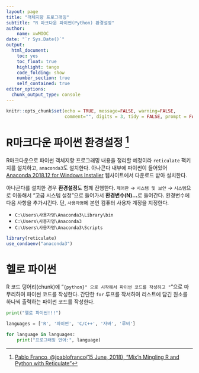 ```yaml
---
layout: page
title: "객체지향 프로그래밍"
subtitle: "R 마크다운 파이썬(Python) 환경설정"
author:
    name: xwMOOC
date: "`r Sys.Date()`"
output:
  html_document: 
    toc: yes
    toc_float: true
    highlight: tango
    code_folding: show
    number_section: true
    self_contained: true
editor_options: 
  chunk_output_type: console
---
```


```r
knitr::opts_chunk$set(echo = TRUE, message=FALSE, warning=FALSE,
                      comment="", digits = 3, tidy = FALSE, prompt = FALSE, fig.align = 'center')


```

# R마크다운 파이썬 환경설정 [^rmarkdown-python] {#rmarkdown-python} 

[^rmarkdown-python]: [Pablo Franco, @jpablofranco(15 June, 2018), "Mix’n Mingling R and Python with Reticulate"](https://rpubs.com/jpfranco123/reticulate)

R마크다운으로 파이썬 객체지향 프로그래밍 내용을 정리할 예정이라 `reticulate` 팩키지를 설치하고,
`anaconda3`도 설치한다. 아나콘다 내부에 파이썬이 들어있어 [Anaconda 2018.12 for Windows Installer](https://www.anaconda.com/distribution/#download-section) 웹사이트에서 다운로드 받아 설치한다.

아나콘다를 설치한 경우 **환경설정**도 함께 진행한다. `제어판` &rarr; `시스템 및 보안` &rarr; `시스템`으로 이동해서 "고급 시스템 설정"으로 들어가서 **환경변수(N)...**로 들어간다. 환경변수에 다음 사항을 추가시킨다.
단, `사용자명`에 본인 컴퓨터 사용자 계정을 지정한다.

- `C:\Users\사용자명\Anaconda3\Library\bin`
- `C:\Users\사용자명\Anaconda3`
- `C:\Users\사용자명\Anaconda3\Scripts`

```r
library(reticulate)
use_condaenv("anaconda3")
```

# 헬로 파이썬 {#rmarkdown-python-hello-world} 

R 코드 덩어리(chunk)에 "```{python}" 으로 시작해서 파이썬 코드를 작성하고 "```"으로 마무리하여 파이썬 코드를 작성한다. 간단한 `for` 루프를 작서하여 리스트에 담긴 원소를 하나씩 출력하는 파이썬 코드를 작성한다.

```python
print("헬로 파이썬!!!")

languages = ['R', '파이썬', 'C/C++', '자바', '루비']

for language in languages:
    print("프로그래밍 언어:", language)
```


